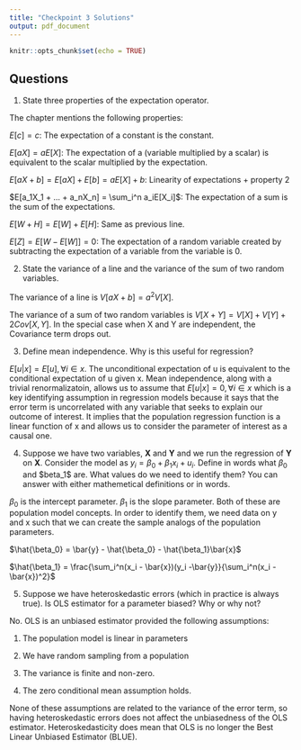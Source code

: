 ```yaml
---
title: "Checkpoint 3 Solutions"
output: pdf_document
---
```


```r
knitr::opts_chunk$set(echo = TRUE)
```

## Questions 

1. State three properties of the expectation operator. 

The chapter mentions the following properties:  

$E[c] = c$: The expectation of a constant is the constant. 

$E[aX] = aE[X]$: The expectation of a (variable multiplied by a scalar) is equivalent to the scalar multiplied by the expectation. 

$E[aX + b] = E[aX] + E[b] = aE[X] + b$: Linearity of expectations + property 2 

$E[a_1X_1 + ... + a_nX_n] = \sum_i^n a_iE[X_i]$: The expectation of a sum is the sum of the expectations. 

$E[W + H] = E[W] + E[H]$: Same as previous line. 

$E[Z] = E[W-E[W]] = 0$: The expectation of a random variable created by subtracting the expectation of a variable from the variable is 0. 

2. State the variance of a line and the variance of the sum of two random variables. 

The variance of a line is $V[aX + b] = a^2V[X]$. 

The variance of a sum of two random variables is $V[X+Y]=V[X]+V[Y] + 2Cov[X,Y]$. In the special case when X and Y are independent, the Covariance term drops out. 

3. Define mean independence. Why is this useful for regression?

$E[u|x] = E[u], \forall i \in x$. The unconditional expectation of u is equivalent to the conditional expectation of u given x. 
Mean independence, along with a trivial renormalizatoin, allows us to assume that $E[u|x] = 0, \forall i \in x$ which is a key identifying assumption in regression models because it says that the error term is uncorrelated with any variable that seeks to explain our outcome of interest. It implies that the population regression function is a linear function of x and allows us to consider the parameter of interest as a causal one. 

4. Suppose we have two variables, **X** and **Y** and we run the regression of **Y** on **X**. Consider the model as $y_i = \beta_0 + \beta_1x_i + u_i$. Define in words what $\beta_0$ and \$beta_1$ are. What values do we need to identify them? You can answer with either mathemetical definitions or in words.  

$\beta_0$ is the intercept parameter. $\beta_1$ is the slope parameter. Both of these are population model concepts. In order to identify them, we need data on y and x such that we can create the sample analogs of the population parameters. 

$\hat{\beta_0} = \bar{y} - \hat{\beta_0} - \hat{\beta_1}\bar{x}$ 

$\hat{\beta_1} = \frac{\sum_i^n(x_i - \bar{x})(y_i -\bar{y}}{\sum_i^n(x_i - \bar{x})^2}$

5. Suppose we have heteroskedastic errors (which in practice is always true). Is OLS estimator for a parameter biased? Why or why not? 

No. OLS is an unbiased estimator provided the following assumptions: 

1. The population model is linear in parameters 

2. We have random sampling from a population 

3. The variance is finite and non-zero. 

4. The zero conditional mean assumption holds. 

None of these assumptions are related to the variance of the error term, so having heteroskedastic errors does not affect the unbiasedness of the OLS estimator. Heteroskedasticity does mean that OLS is no longer the Best Linear Unbiased Estimator (BLUE). 

